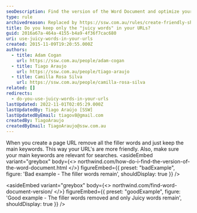 ```yaml
---
seoDescription: Find the version of the Word Document and optimize your workflow with Northwind's step-by-step guide.
type: rule
archivedreason: Replaced by https://ssw.com.au/rules/create-friendly-short-urls and https://ssw.com.au/rules/relevant-words-on-links
title: Do you keep only the "juicy words" in your URLs?
guid: 2016a67a-464a-4155-b4a9-4f36f7cac680
uri: use-juicy-words-in-your-urls
created: 2015-11-09T19:20:55.000Z
authors:
  - title: Adam Cogan
    url: https://ssw.com.au/people/adam-cogan
  - title: Tiago Araujo
    url: https://ssw.com.au/people/tiago-araujo
  - title: Camilla Rosa Silva
    url: https://ssw.com.au/people/camilla-rosa-silva
related: []
redirects:
  - do-you-use-juicy-words-in-your-urls
lastUpdated: 2022-11-01T02:05:29.000Z
lastUpdatedBy: Tiago Araújo [SSW]
lastUpdatedByEmail: tiagov8@gmail.com
createdBy: TiagoAraujo
createdByEmail: TiagoAraujo@ssw.com.au
---
```


When you create a page URL remove all the filler words and just keep the main keywords. This way your URL's are more friendly. Also, make sure your main keywords are relevant for searches.
<asideEmbed
  variant="greybox"
  body={<>
    northwind.com/how-do-i-find-the-version-of-the-word-document.html
  </>}
  figureEmbed={{
    preset: "badExample",
    figure: 'Bad example - The filler words remain',
    shouldDisplay: true
  }}
/>

<asideEmbed
  variant="greybox"
  body={<>
    northwind.com/find-word-document-version/
  </>}
  figureEmbed={{
    preset: "goodExample",
    figure: 'Good example - The filler words removed and only Juicy words remain',
    shouldDisplay: true
  }}
/>
